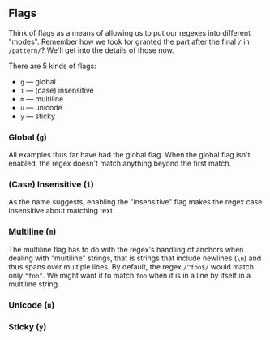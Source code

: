 ## Flags

Think of flags as a means of allowing us to put our regexes into different "modes". Remember how we took for granted the part after the final `/` in `/pattern/`? We'll get into the details of those now.

There are 5 kinds of flags:

-   `g` — global
-   `i` — (case) insensitive
-   `m` — multiline
-   `u` — unicode
-   `y` — sticky

### Global (`g`)

All examples thus far have had the global flag. When the global flag isn't enabled, the regex doesn't match anything beyond the first match.

### (Case) Insensitive (`i`)

As the name suggests, enabling the "insensitive" flag makes the regex case insensitive about matching text.

### Multiline (`m`)

The multiline flag has to do with the regex's handling of anchors when dealing with "multiline" strings, that is strings that include newlines (`\n`) and thus spans over multiple lines. By default, the regex `/^foo$/` would match only `"foo"`. We might want it to match `foo` when it is in a line by itself in a multiline string.

### Unicode (`u`)

### Sticky (`y`)
